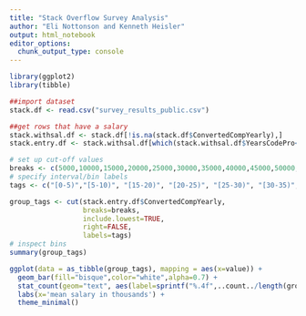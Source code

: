 ```yaml
---
title: "Stack Overflow Survey Analysis"
author: "Eli Nottonson and Kenneth Heisler"
output: html_notebook
editor_options: 
  chunk_output_type: console
---
```

```r
library(ggplot2)
library(tibble)
```

```r
##import dataset
stack.df <- read.csv("survey_results_public.csv")
```


```r
##get rows that have a salary
stack.withsal.df <- stack.df[!is.na(stack.df$ConvertedCompYearly),]
stack.entry.df <- stack.withsal.df[which(stack.withsal.df$YearsCodePro<=1),]
```

```r
# set up cut-off values 
breaks <- c(5000,10000,15000,20000,25000,30000,35000,40000,45000,50000,75000, 100000, 200000)
# specify interval/bin labels
tags <- c("[0-5)","[5-10)", "[15-20)", "[20-25)", "[25-30)", "[30-35)","[35-40)", "[40-45)","[45-50)", "[50-75)", "[75-100)", "[100-200)")

group_tags <- cut(stack.entry.df$ConvertedCompYearly, 
                  breaks=breaks, 
                  include.lowest=TRUE, 
                  right=FALSE, 
                  labels=tags)
# inspect bins
summary(group_tags)

ggplot(data = as_tibble(group_tags), mapping = aes(x=value)) + 
  geom_bar(fill="bisque",color="white",alpha=0.7) + 
  stat_count(geom="text", aes(label=sprintf("%.4f",..count../length(group_tags))), vjust=-0.5) +
  labs(x='mean salary in thousands') +
  theme_minimal() 
```